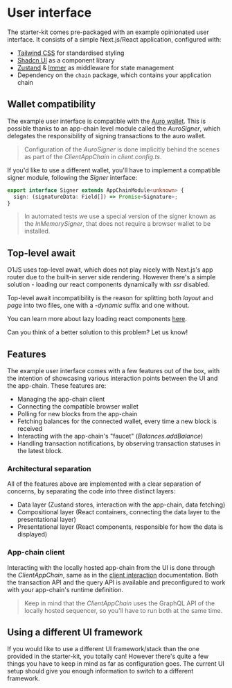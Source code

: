 
# User interface

The starter-kit comes pre-packaged with an example opinionated user interface. It consists of a simple
Next.js/React application, configured with:
- [Tailwind CSS](https://tailwindcss.com/) for standardised styling
- [Shadcn UI](https://ui.shadcn.com/) as a component library
- [Zustand](https://github.com/pmndrs/zustand) & [Immer](https://immerjs.github.io/immer/) as middleware for state management
- Dependency on the `chain` package, which contains your application chain

## Wallet compatibility

The example user interface is compatible with the [Auro wallet](https://www.aurowallet.com/). This is possible thanks
to an app-chain level module called the _AuroSigner_, which delegates the responsibility of signing transactions to the auro wallet.

> Configuration of the _AuroSigner_ is done implicitly behind the scenes as part of the _ClientAppChain_ in _client.config.ts_.

If you'd like to use a different wallet, you'll have to implement a compatible signer module, following the _Signer_ interface:

```typescript showLineNumbers
export interface Signer extends AppChainModule<unknown> {
  sign: (signatureData: Field[]) => Promise<Signature>;
}
```

> In automated tests we use a special version of the signer known as the _InMemorySigner_, that does not require a browser wallet to be installed.

## Top-level await

O1JS uses top-level await, which does not play nicely with Next.js's app router due to the built-in server side rendering.
However there's a simple solution - loading our react components dynamically with _ssr_ disabled.

Top-level await incompatibility is the reason for splitting both _layout_ and _page_ into two files, one with a _-dynamic_ suffix and one without.

You can learn more about lazy loading react components [here](https://nextjs.org/docs/pages/building-your-application/optimizing/lazy-loading).

<Callout>
Can you think of a better solution to this problem? Let us know!
</Callout>

## Features

The example user interface comes with a few features out of the box, with the intention of showcasing various
interaction points between the UI and the app-chain. These features are:

- Managing the app-chain client
- Connecting the compatible browser wallet
- Polling for new blocks from the app-chain
- Fetching balances for the connected wallet, every time a new block is received
- Interacting with the app-chain's "faucet" (_Balances.addBalance_)
- Handling transaction notifications, by observing transaction statuses in the latest block.

### Architectural separation

All of the features above are implemented with a clear separation of concerns, by separating the code into three distinct layers:

- Data layer (Zustand stores, interaction with the app-chain, data fetching)
- Compositional layer (React containers, connecting the data layer to the presentational layer)
- Presentational layer (React components, responsible for how the data is displayed)

### App-chain client

Interacting with the locally hosted app-chain from the UI is done through the _ClientAppChain_, same as in the [client interaction](/docs/quickstart/client-interaction) documentation. Both the transaction API and the query API is available and preconfigured to work with your app-chain's 
runtime definition. 

> Keep in mind that the _ClientAppChain_ uses the GraphQL API of the locally hosted sequencer, so you'll have to
run both at the same time.

## Using a different UI framework

If you would like to use a different UI framework/stack than the one provided in the starter-kit, you totally can!
However there's quite a few things you have to keep in mind as far as configuration goes. The current UI setup
should give you enough information to switch to a different framework. 

